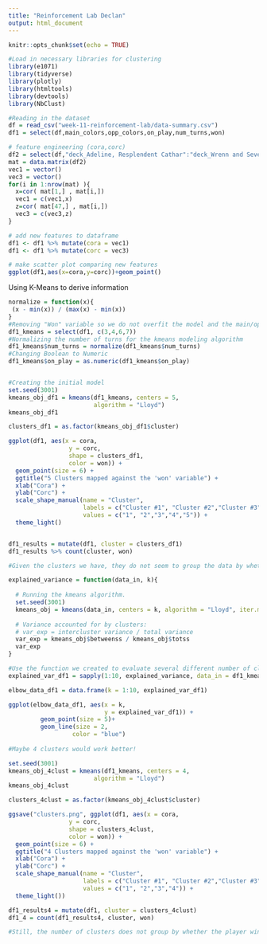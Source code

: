 ---
title: "Reinforcement Lab Declan"
output: html_document
---

```{r setup, include=FALSE}
knitr::opts_chunk$set(echo = TRUE)
```

```{r}
#Load in necessary libraries for clustering
library(e1071)
library(tidyverse)
library(plotly)
library(htmltools)
library(devtools)
library(NbClust)

#Reading in the dataset
df = read_csv("week-11-reinforcement-lab/data-summary.csv")
df1 = select(df,main_colors,opp_colors,on_play,num_turns,won)

# feature engineering (cora,corc)
df2 = select(df,"deck_Adeline, Resplendent Cathar":"deck_Wrenn and Seven")
mat = data.matrix(df2)
vec1 = vector()
vec3 = vector()
for(i in 1:nrow(mat) ){
  x=cor( mat[1,] , mat[i,])
  vec1 = c(vec1,x)
  z=cor( mat[47,] , mat[i,])
  vec3 = c(vec3,z)
}

# add new features to dataframe
df1 <- df1 %>% mutate(cora = vec1)
df1 <- df1 %>% mutate(corc = vec3)

# make scatter plot comparing new features
ggplot(df1,aes(x=cora,y=corc))+geom_point()

```

Using K-Means to derive information

```{r}
normalize = function(x){
 (x - min(x)) / (max(x) - min(x))
}
#Removing "Won" variable so we do not overfit the model and the main/opp colors because they are non-numeric
df1_kmeans = select(df1, c(3,4,6,7))
#Normalizing the number of turns for the kmeans modeling algorithm
df1_kmeans$num_turns = normalize(df1_kmeans$num_turns)
#Changing Boolean to Numeric
df1_kmeans$on_play = as.numeric(df1_kmeans$on_play)


#Creating the initial model
set.seed(3001)
kmeans_obj_df1 = kmeans(df1_kmeans, centers = 5, 
                        algorithm = "Lloyd")
kmeans_obj_df1

clusters_df1 = as.factor(kmeans_obj_df1$cluster)

ggplot(df1, aes(x = cora,
                 y = corc,
                 shape = clusters_df1,
                 color = won)) +
  geom_point(size = 6) + 
  ggtitle("5 Clusters mapped against the 'won' variable") +
  xlab("Cora") +
  ylab("Corc") +
  scale_shape_manual(name = "Cluster", 
                     labels = c("Cluster #1", "Cluster #2","Cluster #3", "Cluster #4", "Cluster #5"),
                     values = c("1", "2","3","4","5")) +
  theme_light()


df1_results = mutate(df1, cluster = clusters_df1)
df1_results %>% count(cluster, won) 

#Given the clusters we have, they do not seem to group the data by whether the player won or not

explained_variance = function(data_in, k){
  
  # Running the kmeans algorithm.
  set.seed(3001)
  kmeans_obj = kmeans(data_in, centers = k, algorithm = "Lloyd", iter.max = 30)
  
  # Variance accounted for by clusters:
  # var_exp = intercluster variance / total variance
  var_exp = kmeans_obj$betweenss / kmeans_obj$totss
  var_exp  
}

#Use the function we created to evaluate several different number of clusters
explained_var_df1 = sapply(1:10, explained_variance, data_in = df1_kmeans)

elbow_data_df1 = data.frame(k = 1:10, explained_var_df1)

ggplot(elbow_data_df1, aes(x = k,
                           y = explained_var_df1)) + 
         geom_point(size = 5)+
         geom_line(size = 2,
                  color = "blue")
  
#Maybe 4 clusters would work better!

set.seed(3001)
kmeans_obj_4clust = kmeans(df1_kmeans, centers = 4, 
                        algorithm = "Lloyd")
kmeans_obj_4clust

clusters_4clust = as.factor(kmeans_obj_4clust$cluster)

ggsave("clusters.png", ggplot(df1, aes(x = cora,
                 y = corc,
                 shape = clusters_4clust,
                 color = won)) +
  geom_point(size = 6) + 
  ggtitle("4 Clusters mapped against the 'won' variable") +
  xlab("Cora") +
  ylab("Corc") +
  scale_shape_manual(name = "Cluster", 
                     labels = c("Cluster #1", "Cluster #2","Cluster #3", "Cluster #4"),
                     values = c("1", "2","3","4")) +
  theme_light())

df1_results4 = mutate(df1, cluster = clusters_4clust)
df1_4 = count(df1_results4, cluster, won)

#Still, the number of clusters does not group by whether the player wins or loses
```

